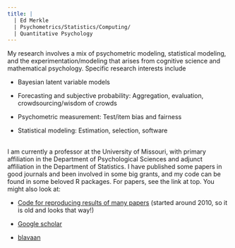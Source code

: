 ```yaml
---
title: |
  | Ed Merkle
  | Psychometrics/Statistics/Computing/
  | Quantitative Psychology
---
```


My research involves a mix of psychometric modeling, statistical modeling, and the experimentation/modeling that arises from cognitive science and mathematical psychology. Specific research interests include

- Bayesian latent variable models

- Forecasting and subjective probability: Aggregation, evaluation, crowdsourcing/wisdom of crowds

- Psychometric measurement: Test/item bias and fairness

- Statistical modeling: Estimation, selection, software<br/><br/>


I am currently a professor at the University of Missouri, with primary affiliation in the Department of Psychological Sciences and adjunct affiliation in the Department of Statistics. I have published some papers in good journals and been involved in some big grants, and my code can be found in some beloved R packages. For papers, see the link at top. You might also look at:

- [Code for reproducing results of many papers](http://semtools.r-forge.r-project.org/) (started around 2010, so it is old and looks that way!)

- [Google scholar](https://scholar.google.com/citations?user=LNVvgwQAAAAJ)

- [blavaan](https://ecmerkle.github.io/blavaan/)
